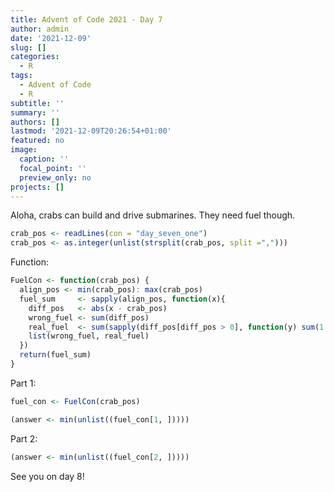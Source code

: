 ```yaml
---
title: Advent of Code 2021 - Day 7
author: admin
date: '2021-12-09'
slug: []
categories:
  - R
tags:
  - Advent of Code
  - R
subtitle: ''
summary: ''
authors: []
lastmod: '2021-12-09T20:26:54+01:00'
featured: no
image:
  caption: ''
  focal_point: ''
  preview_only: no
projects: []
---
```


Aloha, crabs can build and drive submarines. They need fuel though. 

```r
crab_pos <- readLines(con = "day_seven_one")
crab_pos <- as.integer(unlist(strsplit(crab_pos, split =",")))
```

Function:

```r
FuelCon <- function(crab_pos) {
  align_pos <- min(crab_pos): max(crab_pos)
  fuel_sum     <- sapply(align_pos, function(x){
    diff_pos   <- abs(x - crab_pos)
    wrong_fuel <- sum(diff_pos)
    real_fuel  <- sum(sapply(diff_pos[diff_pos > 0], function(y) sum(1 : y)))
    list(wrong_fuel, real_fuel)
  })
  return(fuel_sum)
}
```

Part 1:

```r
fuel_con <- FuelCon(crab_pos)
```

```r
(answer <- min(unlist((fuel_con[1, ]))))
```

Part 2:
```r
(answer <- min(unlist((fuel_con[2, ]))))
```

See you on day 8!
